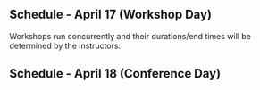 
<Card>

## Schedule - April 17 (Workshop Day)

Workshops run concurrently and their durations/end times will be determined by the instructors.

<Schedule day="workshop" />

## Schedule - April 18 (Conference Day)

<Schedule day="conference" />

</Card>
